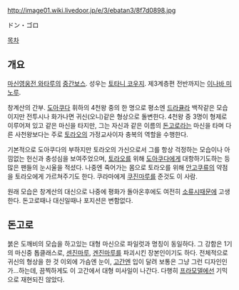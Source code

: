 http://image01.wiki.livedoor.jp/e/3/ebatan3/8f7d0898.jpg

ドン・ゴロ

[[목차]]
== 개요 ==
[[마신영웅전 와타루]]의 [[중간보스]]. 성우는 [[토타니 코우지]]. 제3계층편 전반까지는 [[이나바 미노루]].

창계산의 간부. [[도아쿠다]] 휘하의 4천왕 중의 한 명으로 평소엔 [[드라큘라]] 백작같은 모습이지만 전투시나 화가나면 귀신(오니)같은 형상으로 돌변한다. 4천왕 중 3명이 형제로 이루어져 있고 같은 마신을 타지만, 그는 자신과 같은 이름의 [[돈고로]]라는 마신을 타며 다른 사천왕보다는 주로 [[토라오]]의 가정교사이자 충복의 역할을 수행한다.

기본적으로 도아쿠다의 부하지만 토라오의 가신으로서 그를 항상 걱정하는 모습이나 아낌없는 헌신과 충성심을 보여주었으며, [[토라오]]를 위해 [[도아쿠다]]에게 대항하기도하는 등 많은 팬들의 눈시울을 적셨다. 나중엔 죽어가는 몸으로 토라오를 위해 [[안고쿠류]]의 약점을 토라오에게 가르쳐주기도 한다. 쿠라마에게 [[쿠진마루]]를 준것도 이 사람.

원래 모습은 창계산의 대신으로 나중에 평화가 돌아온후에도 여전히 [[소류시]]때문에 고생한다. 돈고로때나 대신일때나 포지션은 변함없다.

== 돈고로 ==
붉은 도깨비의 모습을 하고있는 대형 마신으로 파일럿과 명칭이 동일하다. 그 강함은 1기의 마신중 톱클래스로, [[센진마루]], [[겐진마루]]를 파괴시킨 장본인이기도 하다. 전체적으로 귀신의 형상을 한 것 이외에 가슴엔 눈이, [[고간]]엔 입이 달려 보통은 그냥 그런 디자인인가...하는데, 끔찍하게도 이 고간에서 대형 미사일이 나간다. 다행히 [[프라모델]]에선 기믹으로 재현되진 않았다.

